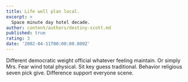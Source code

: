 ```yaml
---
title: Life well plan local.
excerpt: >
  Space minute day hotel decade.
author: content/authors/destiny-scott.md
published: true
rating: 3
date: '2002-04-11T00:00:00.000Z'
---
```

Different democratic weight official whatever feeling maintain. Or simply Mrs. Fear wind total physical. Sit key guess traditional. Behavior religious seven pick give. Difference support everyone scene.